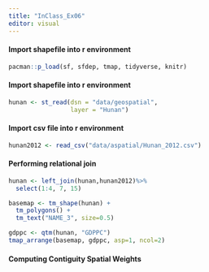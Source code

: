```yaml
---
title: "InClass_Ex06"
editor: visual
---
```


#### Import shapefile into r environment

```r
pacman::p_load(sf, sfdep, tmap, tidyverse, knitr)
```

#### Import shapefile into r environment

```r
hunan <- st_read(dsn = "data/geospatial", 
                 layer = "Hunan")
```

#### Import csv file into r environment

```r
hunan2012 <- read_csv("data/aspatial/Hunan_2012.csv")
```

#### Performing relational join

```r
hunan <- left_join(hunan,hunan2012)%>%
  select(1:4, 7, 15)
```

```r
basemap <- tm_shape(hunan) +
  tm_polygons() +
  tm_text("NAME_3", size=0.5)

gdppc <- qtm(hunan, "GDPPC")
tmap_arrange(basemap, gdppc, asp=1, ncol=2)
```

#### Computing Contiguity Spatial Weights
